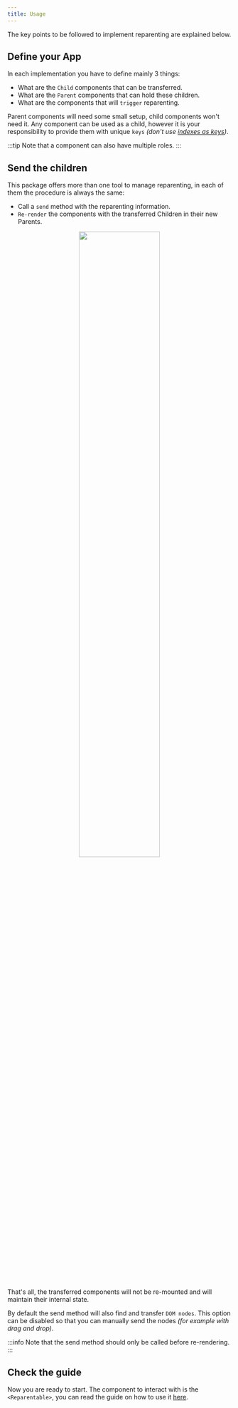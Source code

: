 ```yaml
---
title: Usage
---
```



The key points to be followed to implement reparenting are explained below.

## Define your App

In each implementation you have to define mainly 3 things:

- What are the `Child` components that can be transferred.
- What are the `Parent` components that can hold these children.
- What are the components that will `trigger` reparenting.

Parent components will need some small setup, child components won't need it. Any component can be used as a child, however it is your responsibility to provide them with unique `keys` _(don't use [indexes as keys](https://medium.com/@robinpokorny/index-as-a-key-is-an-anti-pattern-e0349aece318))_.

:::tip
Note that a component can also have multiple roles.
:::

## Send the children

This package offers more than one tool to manage reparenting, in each of them the procedure is always the same:

- Call a `send` method with the reparenting information.
- `Re-render` the components with the transferred Children in their new Parents.

<div align="center">
  <img src={useBaseUrl('images/code.png')} width="60%" />
</div>

<br />

That's all, the transferred components will not be re-mounted and will maintain their internal state.

By default the send method will also find and transfer `DOM nodes`. This option can be disabled so that you can manually send the nodes _(for example with drag and drop)_.

:::info
Note that the send method should only be called before re-rendering.
:::

## Check the guide

Now you are ready to start. The component to interact with is the `<Reparentable>`, you can read the guide on how to use it [here](./reparentable).